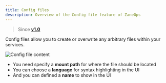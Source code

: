 ```yaml
---
title: Config files
description: Overview of the Config file feature of ZaneOps
---
```




> Since [**v1.0**](/changelog/announcing-v1)

Config files allow you to create or overwrite any arbitrary files within your services.

![Config file content](/images/tuto-bun-fn-config-file.png)

- You need specify a **mount path** for where the file should be located
- You can choose a **language** for syntax highlighting in the UI
- And you can defined a **name** to show in the UI
